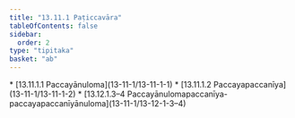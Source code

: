 ```yaml
---
title: "13.11.1 Paṭiccavāra"
tableOfContents: false
sidebar:
  order: 2
type: "tipitaka"
basket: "ab"
---
```



<DynamicBreadcrumb />



<TableOfContents>
* [13.11.1.1 Paccayānuloma](13-11-1/13-11-1-1)
* [13.11.1.2 Paccayapaccanīya](13-11-1/13-11-1-2)
* [13.12.1.3–4 Paccayānulomapaccanīya-paccayapaccanīyānuloma](13-11-1/13-12-1-3–4)
</TableOfContents>